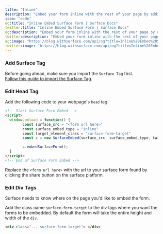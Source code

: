 ```yaml
---
title: "Inline"
description: "Embed your form inline with the rest of your page by adding scripts to your head tag and class names to the div elements where you want to embed your script"
icon: "code"
og:title: "Inline Embed Surface Form | Surface Docs"
twitter:title: "Inline Embed Surface Form | Surface Docs"
og:description: "Embed your form inline with the rest of your page by adding scripts to your head tag and class names to the div elements where you want to embed your script"
twitter:description: "Embed your form inline with the rest of your page by adding scripts to your head tag and class names to the div elements where you want to embed your script"
og:image: "https://blog.withsurface.com/api/og?title=Inline%20Embed%20Surface%20Form"
twitter:image: "https://blog.withsurface.com/api/og?title=Inline%20Embed%20Surface%20Form"
---
```


### Add Surface Tag

Before going ahead, make sure you import the `Surface Tag` first.<br/>
[Follow this guide to import the Surface Tag](/surface-tag/quick-start).


### Edit Head Tag

Add the following code to your webpage's `head` tag.

```HTML
<!-- Start Surface Form Embed -->
<script>
  window.onload = function() {
		const surface_src = "<form url here>"
		const surface_embed_type = "inline"
		const target_element_class = "surface-form-target"
		const c = new SurfaceEmbed(surface_src, surface_embed_type, target_element_class)

		c.embedSurfaceForm();
  }
</script>
<!-- End of Surface Form Embed -->
```

Replace the `<form url here>` with the url to your surface form found by clicking the share button on the surface platform.

### Edit Div Tags

Surface needs to know where on the page you'd like to embed the form.

Add the class name `surface-form-target` to the div tags where you want the forms to be embedded. By default the form will take the entire height and width of the `div`.

```HTML
<div class="... surface-form-target"> </div>
```

